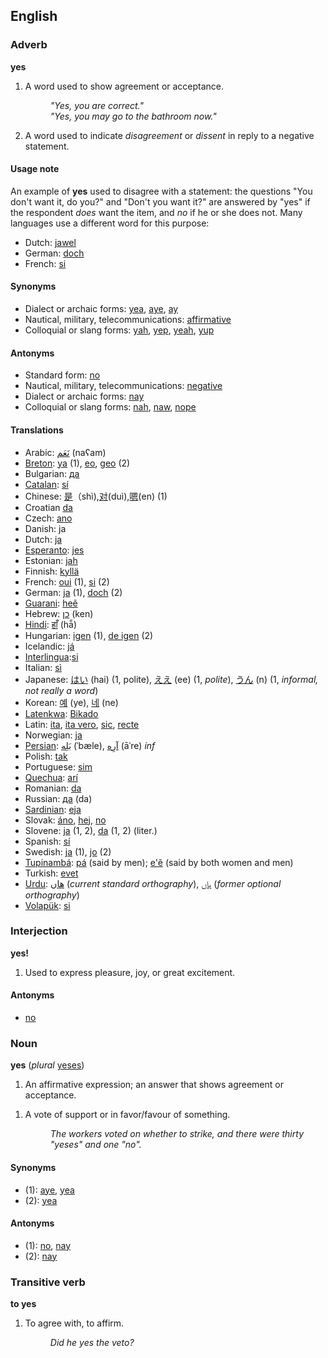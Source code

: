 ==English==
===Adverb===
'''yes'''

#A word used to show agreement or acceptance. 
#:'' "Yes, you are correct." '' 
#:'' "Yes, you may go to the bathroom now."''
#A word used to indicate ''disagreement'' or ''dissent'' in reply to a negative statement.

====Usage note====
An example of '''yes''' used to disagree with a statement: the questions "You don't want it, do you?" and "Don't you want it?" are answered by "yes" if the respondent ''does'' want the item, and ''no'' if he or she does not.  Many languages use a different word for this purpose:

*Dutch: [[jawel]]
*German: [[doch]]
*French: [[si]]

====Synonyms====
*Dialect or archaic forms: [[yea]], [[aye]], [[ay]]
*Nautical, military, telecommunications: [[affirmative]]
*Colloquial or slang forms: [[yah]], [[yep]], [[yeah]], [[yup]]

====Antonyms====
*Standard form: [[no]]
*Nautical, military, telecommunications: [[negative]]
*Dialect or archaic forms: [[nay]]
*Colloquial or slang forms: [[nah]], [[naw]], [[nope]]

====Translations====
*Arabic: [[نعم|نَعَم]] (naʕam)
*[[Breton]]: [[ya]] (1), [[eo]], [[geo]] (2)
*Bulgarian: [[да]]
*[[Catalan]]: [[sí]]
*Chinese: [[是]]（shì),[[对]](duì),[[嗯]](en) (1)
*Croatian [[da]]
*Czech: [[ano]]
*Danish: ja
*Dutch: [[ja]]
*[[Esperanto]]: [[jes]]
*Estonian: [[jah]]
*Finnish: [[kyllä]]
*French: [[oui]] (1), [[si]] (2)
*German: [[ja]] (1), [[doch]] (2)
*[[Guarani]]: [[heẽ]]
*Hebrew: [[כן]] (ken)
*[[Hindi]]: [[हाँ]] (hā̃)
*Hungarian: [[igen]] (1), [[de igen]] (2)
*Icelandic: [[já]]
*[[Interlingua]]:[[si]]
*Italian: [[sì]]
*Japanese: [[はい]] (hai) (1, polite), [[ええ]] (ee) (1, ''polite''), [[うん]] (n) (1, ''informal, not really a word'')
*Korean: [[예]] (ye), [[네]] (ne)
*[[Latenkwa]]: [[Bikado]]
*Latin: [[ita]], [[ita vero]], [[sic]], [[recte]]
*Norwegian: [[ja]]
*[[Persian]]: [[بله|بَلِه]] (ˈbæle), [[اره|آرِه]] (āˈre) ''inf''
*Polish: [[tak]]
*Portuguese: [[sim]]
*[[Quechua]]: [[arí]]
*Romanian: [[da]]
*Russian: [[дa]] (da)
*[[Sardinian]]: [[eja]]
*Slovak: [[áno]], [[hej]], [[no#Slovak|no]]
*Slovene: [[ja]] (1, 2), [[da]] (1, 2) (liter.)
*Spanish: [[sí]]
*Swedish: [[ja]] (1), [[jo]] (2)
*[[Tupinambá]]: [[pá]] (said by men); [[e'ẽ]] (said by both women and men)
*Turkish: [[evet]]
*[[Urdu]]: [[ھاں]] (''current standard orthography''), [[ہاں]] (''former optional orthography'')
*[[Volapük]]: [[si]]

===Interjection===
'''yes!'''

#Used to express pleasure, joy, or great excitement.

====Antonyms====
*[[no]]

===Noun===
'''yes''' (''plural'' [[yeses]])

#An affirmative expression; an answer that shows agreement or acceptance. 
<!--this is an example of the adverb #:''Twenty guests said yes to our party invitation.'' -->
#A vote of support or in favor/favour of something. 
#:''The workers voted on whether to strike, and there were thirty "yeses" and one "no".''<p>
<!-- same as sense above? #A word to refer to the affirmative, rather than a negative.
#:''Though because of work commitments, they were hoping for a no, they got a yes.''-->

====Synonyms====
*(1): [[aye]], [[yea]]
*(2): [[yea]]

====Antonyms====
*(1): [[no]], [[nay]]
*(2): [[nay]]

===Transitive verb===
'''to yes'''
#To agree with, to affirm.
#:''Did he yes the veto?''